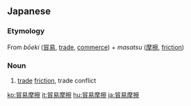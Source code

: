 ==Japanese==
{{ja-kanjitab|貿|易|摩|擦}}

===Etymology===
From ''bōeki'' ([[貿易]], [[trade]], [[commerce]]) + ''masatsu'' ([[摩擦]], [[friction]])

===Noun===
{{ja-noun|ぼうえき まさつ}}
# [[trade]] [[friction]], trade conflict

[[ko:貿易摩擦]]
[[it:貿易摩擦]]
[[hu:貿易摩擦]]
[[ja:貿易摩擦]]